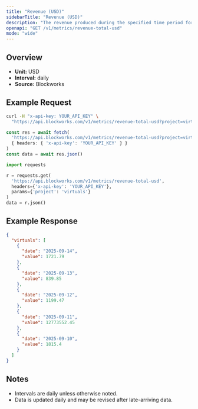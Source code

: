 ```yaml
---
title: "Revenue (USD)"
sidebarTitle: "Revenue (USD)"
description: "The revenue produced during the specified time period for given project."
openapi: "GET /v1/metrics/revenue-total-usd"
mode: "wide"
---
```


## Overview

- **Unit:** USD
- **Interval:** daily
- **Source:** Blockworks

## Example Request

<CodeGroup>

```bash cURL
curl -H "x-api-key: YOUR_API_KEY" \
  "https://api.blockworks.com/v1/metrics/revenue-total-usd?project=virtuals"
```

```typescript TypeScript
const res = await fetch(
  'https://api.blockworks.com/v1/metrics/revenue-total-usd?project=virtuals',
  { headers: { 'x-api-key': 'YOUR_API_KEY' } }
)
const data = await res.json()
```

```python Python
import requests

r = requests.get(
  'https://api.blockworks.com/v1/metrics/revenue-total-usd',
  headers={'x-api-key': 'YOUR_API_KEY'},
  params={'project': 'virtuals'}
)
data = r.json()
```

</CodeGroup>

## Example Response

```json
{
  "virtuals": [
    {
      "date": "2025-09-14",
      "value": 1721.79
    },
    {
      "date": "2025-09-13",
      "value": 839.85
    },
    {
      "date": "2025-09-12",
      "value": 1199.47
    },
    {
      "date": "2025-09-11",
      "value": 12773552.45
    },
    {
      "date": "2025-09-10",
      "value": 1815.4
    }
  ]
}
```

## Notes
- Intervals are daily unless otherwise noted.
- Data is updated daily and may be revised after late-arriving data.